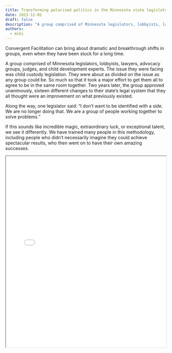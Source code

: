 ```yaml
---
title: Transforming polarized politics in the Minnesota state legislature
date: 2023-12-02
draft: false
description: "A group comprised of Minnesota legislators, lobbyists, lawyers, advocacy groups, judges, and child development experts. The issue they were facing was child custody legislation. They were about as divided on the issue as any group could be. So much so that it took a major effort to get them all to agree to be in the same room together. Two years later, the group approved unanimously, sixteen different changes to their state’s legal system that they all thought were an improvement on what previously existed."
authors:
  - miki
---
```



Convergent Facilitation can bring about dramatic and breakthrough shifts in groups, even when they have been stuck for a long time.

A group comprised of Minnesota legislators, lobbyists, lawyers, advocacy groups, judges, and child development experts. The issue they were facing was child custody legislation. They were about as divided on the issue as any group could be. So much so that it took a major effort to get them all to agree to be in the same room together. Two years later, the group approved unanimously, sixteen different changes to their state’s legal system that they all thought were an improvement on what previously existed.

<!--truncate-->

Along the way, one legislator said: “I don’t want to be identified with a side. We are no longer doing that. We are a group of people working together to solve problems.”

If this sounds like incredible magic, extraordinary luck, or exceptional talent, we see it differently. We have trained many people in this methodology, including people who didn’t necessarily imagine they could achieve spectacular results, who then went on to have their own amazing successes.


<iframe src="/files/child-custory-minnesota-cf-case-study.pdf" width="100%" height="600px" style={{ border: 'none' }}>
  <p>Your browser does not support iframes.</p>
</iframe>


